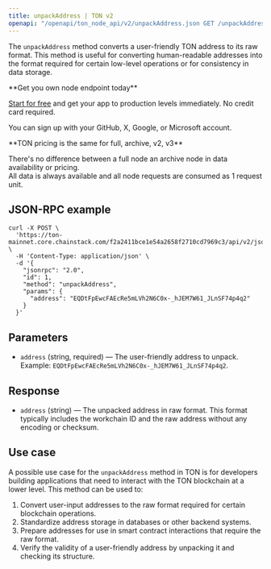 ---
title: unpackAddress | TON v2
openapi: "/openapi/ton_node_api/v2/unpackAddress.json GET /unpackAddress"
---

The `unpackAddress` method converts a user-friendly TON address to its raw format. This method is useful for converting human-readable addresses into the format required for certain low-level operations or for consistency in data storage.

<Check>
**Get you own node endpoint today**

[Start for free](https://console.chainstack.com/) and get your app to production levels immediately. No credit card required.

You can sign up with your GitHub, X, Google, or Microsoft account.
</Check>

<Note>
**TON pricing is the same for full, archive, v2, v3**

There's no difference between a full node an archive node in data availability or pricing.  
All data is always available and all node requests are consumed as 1 request unit.
</Note>

  

## JSON-RPC example

```shell Shell
curl -X POST \
  'https://ton-mainnet.core.chainstack.com/f2a2411bce1e54a2658f2710cd7969c3/api/v2/jsonRPC' \
  -H 'Content-Type: application/json' \
  -d '{
    "jsonrpc": "2.0",
    "id": 1,
    "method": "unpackAddress",
    "params": {
      "address": "EQDtFpEwcFAEcRe5mLVh2N6C0x-_hJEM7W61_JLnSF74p4q2"
    }
  }'
```


## Parameters

* `address` (string, required) — The user-friendly address to unpack. Example: `EQDtFpEwcFAEcRe5mLVh2N6C0x-_hJEM7W61_JLnSF74p4q2`.

## Response

* `address` (string) — The unpacked address in raw format. This format typically includes the workchain ID and the raw address without any encoding or checksum.

## Use case

A possible use case for the `unpackAddress` method in TON is for developers building applications that need to interact with the TON blockchain at a lower level. This method can be used to:

1. Convert user-input addresses to the raw format required for certain blockchain operations.
2. Standardize address storage in databases or other backend systems.
3. Prepare addresses for use in smart contract interactions that require the raw format.
4. Verify the validity of a user-friendly address by unpacking it and checking its structure.
